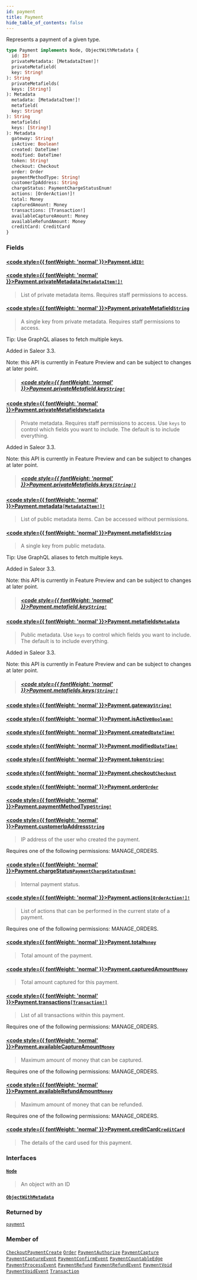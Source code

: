 ```yaml
---
id: payment
title: Payment
hide_table_of_contents: false
---
```








Represents a payment of a given type.

```graphql
type Payment implements Node, ObjectWithMetadata {
  id: ID!
  privateMetadata: [MetadataItem!]!
  privateMetafield(
  key: String!
): String
  privateMetafields(
  keys: [String!]
): Metadata
  metadata: [MetadataItem!]!
  metafield(
  key: String!
): String
  metafields(
  keys: [String!]
): Metadata
  gateway: String!
  isActive: Boolean!
  created: DateTime!
  modified: DateTime!
  token: String!
  checkout: Checkout
  order: Order
  paymentMethodType: String!
  customerIpAddress: String
  chargeStatus: PaymentChargeStatusEnum!
  actions: [OrderAction!]!
  total: Money
  capturedAmount: Money
  transactions: [Transaction!]
  availableCaptureAmount: Money
  availableRefundAmount: Money
  creditCard: CreditCard
}
```


### Fields

#### [<code style={{ fontWeight: 'normal' }}>Payment.<b>id</b></code>](#)<Bullet />[`ID!`](../../../developer/api-reference/scalars/id) <Badge class="secondary" text="non-null"/> <Badge class="secondary" text="scalar"/>
> 
> 

#### [<code style={{ fontWeight: 'normal' }}>Payment.<b>privateMetadata</b></code>](#)<Bullet />[`[MetadataItem!]!`](../../../developer/api-reference/objects/metadata-item) <Badge class="secondary" text="non-null"/> <Badge class="secondary" text="object"/>
> List of private metadata items. Requires staff permissions to access.
> 

#### [<code style={{ fontWeight: 'normal' }}>Payment.<b>privateMetafield</b></code>](#)<Bullet />[`String`](../../../developer/api-reference/scalars/string) <Badge class="secondary" text="scalar"/>
> A single key from private metadata. Requires staff permissions to access.

Tip: Use GraphQL aliases to fetch multiple keys.

Added in Saleor 3.3.

Note: this API is currently in Feature Preview and can be subject to changes at later point.
> ##### [<code style={{ fontWeight: 'normal' }}>Payment.privateMetafield.<b>key</b></code>](#)<Bullet />[`String!`](../../../developer/api-reference/scalars/string) <Badge class="secondary" text="non-null"/> <Badge class="secondary" text="scalar"/>
> 
> 

#### [<code style={{ fontWeight: 'normal' }}>Payment.<b>privateMetafields</b></code>](#)<Bullet />[`Metadata`](../../../developer/api-reference/scalars/metadata) <Badge class="secondary" text="scalar"/>
> Private metadata. Requires staff permissions to access. Use `keys` to control which fields you want to include. The default is to include everything.

Added in Saleor 3.3.

Note: this API is currently in Feature Preview and can be subject to changes at later point.
> ##### [<code style={{ fontWeight: 'normal' }}>Payment.privateMetafields.<b>keys</b></code>](#)<Bullet />[`[String!]`](../../../developer/api-reference/scalars/string) <Badge class="secondary" text="list"/> <Badge class="secondary" text="scalar"/>
> 
> 

#### [<code style={{ fontWeight: 'normal' }}>Payment.<b>metadata</b></code>](#)<Bullet />[`[MetadataItem!]!`](../../../developer/api-reference/objects/metadata-item) <Badge class="secondary" text="non-null"/> <Badge class="secondary" text="object"/>
> List of public metadata items. Can be accessed without permissions.
> 

#### [<code style={{ fontWeight: 'normal' }}>Payment.<b>metafield</b></code>](#)<Bullet />[`String`](../../../developer/api-reference/scalars/string) <Badge class="secondary" text="scalar"/>
> A single key from public metadata.

Tip: Use GraphQL aliases to fetch multiple keys.

Added in Saleor 3.3.

Note: this API is currently in Feature Preview and can be subject to changes at later point.
> ##### [<code style={{ fontWeight: 'normal' }}>Payment.metafield.<b>key</b></code>](#)<Bullet />[`String!`](../../../developer/api-reference/scalars/string) <Badge class="secondary" text="non-null"/> <Badge class="secondary" text="scalar"/>
> 
> 

#### [<code style={{ fontWeight: 'normal' }}>Payment.<b>metafields</b></code>](#)<Bullet />[`Metadata`](../../../developer/api-reference/scalars/metadata) <Badge class="secondary" text="scalar"/>
> Public metadata. Use `keys` to control which fields you want to include. The default is to include everything.

Added in Saleor 3.3.

Note: this API is currently in Feature Preview and can be subject to changes at later point.
> ##### [<code style={{ fontWeight: 'normal' }}>Payment.metafields.<b>keys</b></code>](#)<Bullet />[`[String!]`](../../../developer/api-reference/scalars/string) <Badge class="secondary" text="list"/> <Badge class="secondary" text="scalar"/>
> 
> 

#### [<code style={{ fontWeight: 'normal' }}>Payment.<b>gateway</b></code>](#)<Bullet />[`String!`](../../../developer/api-reference/scalars/string) <Badge class="secondary" text="non-null"/> <Badge class="secondary" text="scalar"/>
> 
> 

#### [<code style={{ fontWeight: 'normal' }}>Payment.<b>isActive</b></code>](#)<Bullet />[`Boolean!`](../../../developer/api-reference/scalars/boolean) <Badge class="secondary" text="non-null"/> <Badge class="secondary" text="scalar"/>
> 
> 

#### [<code style={{ fontWeight: 'normal' }}>Payment.<b>created</b></code>](#)<Bullet />[`DateTime!`](../../../developer/api-reference/scalars/date-time) <Badge class="secondary" text="non-null"/> <Badge class="secondary" text="scalar"/>
> 
> 

#### [<code style={{ fontWeight: 'normal' }}>Payment.<b>modified</b></code>](#)<Bullet />[`DateTime!`](../../../developer/api-reference/scalars/date-time) <Badge class="secondary" text="non-null"/> <Badge class="secondary" text="scalar"/>
> 
> 

#### [<code style={{ fontWeight: 'normal' }}>Payment.<b>token</b></code>](#)<Bullet />[`String!`](../../../developer/api-reference/scalars/string) <Badge class="secondary" text="non-null"/> <Badge class="secondary" text="scalar"/>
> 
> 

#### [<code style={{ fontWeight: 'normal' }}>Payment.<b>checkout</b></code>](#)<Bullet />[`Checkout`](../../../developer/api-reference/objects/checkout) <Badge class="secondary" text="object"/>
> 
> 

#### [<code style={{ fontWeight: 'normal' }}>Payment.<b>order</b></code>](#)<Bullet />[`Order`](../../../developer/api-reference/objects/order) <Badge class="secondary" text="object"/>
> 
> 

#### [<code style={{ fontWeight: 'normal' }}>Payment.<b>paymentMethodType</b></code>](#)<Bullet />[`String!`](../../../developer/api-reference/scalars/string) <Badge class="secondary" text="non-null"/> <Badge class="secondary" text="scalar"/>
> 
> 

#### [<code style={{ fontWeight: 'normal' }}>Payment.<b>customerIpAddress</b></code>](#)<Bullet />[`String`](../../../developer/api-reference/scalars/string) <Badge class="secondary" text="scalar"/>
> IP address of the user who created the payment.

Requires one of the following permissions: MANAGE_ORDERS.
> 

#### [<code style={{ fontWeight: 'normal' }}>Payment.<b>chargeStatus</b></code>](#)<Bullet />[`PaymentChargeStatusEnum!`](../../../developer/api-reference/enums/payment-charge-status-enum) <Badge class="secondary" text="non-null"/> <Badge class="secondary" text="enum"/>
> Internal payment status.
> 

#### [<code style={{ fontWeight: 'normal' }}>Payment.<b>actions</b></code>](#)<Bullet />[`[OrderAction!]!`](../../../developer/api-reference/enums/order-action) <Badge class="secondary" text="non-null"/> <Badge class="secondary" text="enum"/>
> List of actions that can be performed in the current state of a payment.

Requires one of the following permissions: MANAGE_ORDERS.
> 

#### [<code style={{ fontWeight: 'normal' }}>Payment.<b>total</b></code>](#)<Bullet />[`Money`](../../../developer/api-reference/objects/money) <Badge class="secondary" text="object"/>
> Total amount of the payment.
> 

#### [<code style={{ fontWeight: 'normal' }}>Payment.<b>capturedAmount</b></code>](#)<Bullet />[`Money`](../../../developer/api-reference/objects/money) <Badge class="secondary" text="object"/>
> Total amount captured for this payment.
> 

#### [<code style={{ fontWeight: 'normal' }}>Payment.<b>transactions</b></code>](#)<Bullet />[`[Transaction!]`](../../../developer/api-reference/objects/transaction) <Badge class="secondary" text="list"/> <Badge class="secondary" text="object"/>
> List of all transactions within this payment.

Requires one of the following permissions: MANAGE_ORDERS.
> 

#### [<code style={{ fontWeight: 'normal' }}>Payment.<b>availableCaptureAmount</b></code>](#)<Bullet />[`Money`](../../../developer/api-reference/objects/money) <Badge class="secondary" text="object"/>
> Maximum amount of money that can be captured.

Requires one of the following permissions: MANAGE_ORDERS.
> 

#### [<code style={{ fontWeight: 'normal' }}>Payment.<b>availableRefundAmount</b></code>](#)<Bullet />[`Money`](../../../developer/api-reference/objects/money) <Badge class="secondary" text="object"/>
> Maximum amount of money that can be refunded.

Requires one of the following permissions: MANAGE_ORDERS.
> 

#### [<code style={{ fontWeight: 'normal' }}>Payment.<b>creditCard</b></code>](#)<Bullet />[`CreditCard`](../../../developer/api-reference/objects/credit-card) <Badge class="secondary" text="object"/>
> The details of the card used for this payment.
> 

### Interfaces

#### [`Node`](../../../developer/api-reference/interfaces/node) <Badge class="secondary" text="interface"/>
> An object with an ID
> 

#### [`ObjectWithMetadata`](../../../developer/api-reference/interfaces/object-with-metadata) <Badge class="secondary" text="interface"/>
> 
> 



### Returned by

[`payment`](../../../developer/api-reference/queries/payment)  <Badge class="secondary" text="query"/>

### Member of

[`CheckoutPaymentCreate`](../../../developer/api-reference/objects/checkout-payment-create)  <Badge class="secondary" text="object"/><Bullet />[`Order`](../../../developer/api-reference/objects/order)  <Badge class="secondary" text="object"/><Bullet />[`PaymentAuthorize`](../../../developer/api-reference/objects/payment-authorize)  <Badge class="secondary" text="object"/><Bullet />[`PaymentCapture`](../../../developer/api-reference/objects/payment-capture)  <Badge class="secondary" text="object"/><Bullet />[`PaymentCaptureEvent`](../../../developer/api-reference/objects/payment-capture-event)  <Badge class="secondary" text="object"/><Bullet />[`PaymentConfirmEvent`](../../../developer/api-reference/objects/payment-confirm-event)  <Badge class="secondary" text="object"/><Bullet />[`PaymentCountableEdge`](../../../developer/api-reference/objects/payment-countable-edge)  <Badge class="secondary" text="object"/><Bullet />[`PaymentProcessEvent`](../../../developer/api-reference/objects/payment-process-event)  <Badge class="secondary" text="object"/><Bullet />[`PaymentRefund`](../../../developer/api-reference/objects/payment-refund)  <Badge class="secondary" text="object"/><Bullet />[`PaymentRefundEvent`](../../../developer/api-reference/objects/payment-refund-event)  <Badge class="secondary" text="object"/><Bullet />[`PaymentVoid`](../../../developer/api-reference/objects/payment-void)  <Badge class="secondary" text="object"/><Bullet />[`PaymentVoidEvent`](../../../developer/api-reference/objects/payment-void-event)  <Badge class="secondary" text="object"/><Bullet />[`Transaction`](../../../developer/api-reference/objects/transaction)  <Badge class="secondary" text="object"/>



